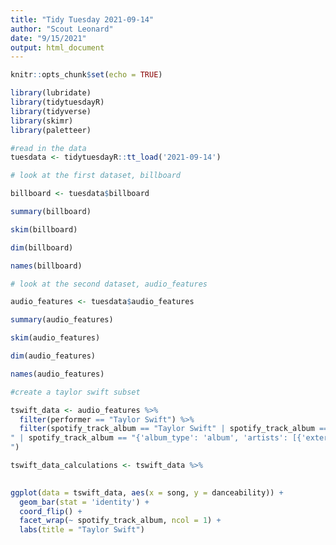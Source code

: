 ```yaml
---
title: "Tidy Tuesday 2021-09-14"
author: "Scout Leonard"
date: "9/15/2021"
output: html_document
---
```


```r
knitr::opts_chunk$set(echo = TRUE)

library(lubridate)
library(tidytuesdayR)
library(tidyverse)
library(skimr)
library(paletteer)
```

```r
#read in the data
tuesdata <- tidytuesdayR::tt_load('2021-09-14')
```
```r
# look at the first dataset, billboard

billboard <- tuesdata$billboard

summary(billboard)

skim(billboard)

dim(billboard)

names(billboard)
```

```r
# look at the second dataset, audio_features

audio_features <- tuesdata$audio_features

summary(audio_features)

skim(audio_features)

dim(audio_features)

names(audio_features)
```
```r
#create a taylor swift subset

tswift_data <- audio_features %>% 
  filter(performer == "Taylor Swift") %>% 
  filter(spotify_track_album == "Taylor Swift" | spotify_track_album == "Fearless" | spotify_track_album == "Speak Now" | spotify_track_album == "Red" | spotify_track_album == "1989" | spotify_track_album == "reputation" | spotify_track_album == "Lover" | spotify_track_album == "{'album_type': 'album', 'artists': [{'external_urls': {'spotify': 'https://open.spotify.com/artist/06HL4z0CvFAxyc27GXpf02'}, 'href': 'https://api.spotify.com/v1/artists/06HL4z0CvFAxyc27GXpf02', 'id': '06HL4z0CvFAxyc27GXpf02', 'name': 'Taylor Swift', 'type': 'artist', 'uri': 'spotify:artist:06HL4z0CvFAxyc27GXpf02'}], 'available_markets': ['AD', 'AE', 'AG', 'AL', 'AM', 'AO', 'AR', 'AT', 'AU', 'AZ', 'BA', 'BB', 'BD', 'BE', 'BF', 'BG', 'BH', 'BI', 'BJ', 'BN', 'BO', 'BR', 'BS', 'BT', 'BW', 'BY', 'BZ', 'CA', 'CH', 'CI', 'CL', 'CM', 'CO', 'CR', 'CV', 'CW', 'CY', 'CZ', 'DE', 'DJ', 'DK', 'DM', 'DO', 'DZ', 'EC', 'EE', 'EG', 'ES', 'FI', 'FJ', 'FM', 'FR', 'GA', 'GB', 'GD', 'GE', 'GH', 'GM', 'GN', 'GQ', 'GR', 'GT', 'GW', 'GY', 'HK', 'HN', 'HR', 'HT', 'HU', 'ID', 'IE', 'IL', 'IN', 'IS', 'IT', 'JM', 'JO', 'JP', 'KE', 'KG', 'KH', 'KI', 'KM', 'KN', 'KR', 'KW', 'KZ', 'LA', 'LB', 'LC', 'LI', 'LK', 'LR', 'LS', 'LT', 'LU', 'LV', 'MA', 'MC', 'MD', 'ME', 'MG', 'MH', 'MK', 'ML', 'MN', 'MO', 'MR', 'MT', 'MU', 'MV', 'MW', 'MX', 'MY', 'MZ', 'NA', 'NE', 'NG', 'NI', 'NL', 'NO', 'NP', 'NR', 'NZ', 'OM', 'PA', 'PE', 'PG', 'PH', 'PK', 'PL', 'PS', 'PT', 'PW', 'PY', 'QA', 'RO', 'RS', 'RU', 'RW', 'SA', 'SB', 'SC', 'SE', 'SG', 'SI', 'SK', 'SL', 'SM', 'SN', 'SR', 'ST', 'SV', 'SZ', 'TD', 'TG', 'TH', 'TL', 'TN', 'TO', 'TR', 'TT', 'TV', 'TW', 'TZ', 'UA', 'UG', 'US', 'UY', 'UZ', 'VC', 'VN', 'VU', 'WS', 'XK', 'ZA', 'ZM', 'ZW'], 'external_urls': {'spotify': 'https://open.spotify.com/album/2fenSS68JI1h4Fo296JfGr'}, 'href': 'https://api.spotify.com/v1/albums/2fenSS68JI1h4Fo296JfGr', 'id': '2fenSS68JI1h4Fo296JfGr', 'images': [{'height': 640, 'url': 'https://i.scdn.co/image/ab67616d0000b27395f754318336a07e85ec59bc', 'width': 640}, {'height': 300, 'url': 'https://i.scdn.co/image/ab67616d00001e0295f754318336a07e85ec59bc', 'width': 300}, {'height': 64, 'url': 'https://i.scdn.co/image/ab67616d0000485195f754318336a07e85ec59bc', 'width': 64}], 'name': 'folklore', 'release_date': '2020-07-24', 'release_date_precision': 'day', 'total_tracks': 16, 'type': 'album', 'uri': 'spotify:album:2fenSS68JI1h4Fo296JfGr'}
" | spotify_track_album == "{'album_type': 'album', 'artists': [{'external_urls': {'spotify': 'https://open.spotify.com/artist/06HL4z0CvFAxyc27GXpf02'}, 'href': 'https://api.spotify.com/v1/artists/06HL4z0CvFAxyc27GXpf02', 'id': '06HL4z0CvFAxyc27GXpf02', 'name': 'Taylor Swift', 'type': 'artist', 'uri': 'spotify:artist:06HL4z0CvFAxyc27GXpf02'}], 'available_markets': ['AD', 'AE', 'AG', 'AL', 'AM', 'AO', 'AR', 'AT', 'AU', 'AZ', 'BA', 'BB', 'BD', 'BE', 'BF', 'BG', 'BH', 'BI', 'BJ', 'BN', 'BO', 'BR', 'BS', 'BT', 'BW', 'BY', 'BZ', 'CA', 'CH', 'CI', 'CL', 'CM', 'CO', 'CR', 'CV', 'CW', 'CY', 'CZ', 'DE', 'DJ', 'DK', 'DM', 'DO', 'DZ', 'EC', 'EE', 'EG', 'ES', 'FI', 'FJ', 'FM', 'FR', 'GA', 'GB', 'GD', 'GE', 'GH', 'GM', 'GN', 'GQ', 'GR', 'GT', 'GW', 'GY', 'HK', 'HN', 'HR', 'HT', 'HU', 'ID', 'IE', 'IL', 'IN', 'IS', 'IT', 'JM', 'JO', 'KE', 'KG', 'KH', 'KI', 'KM', 'KN', 'KR', 'KW', 'KZ', 'LA', 'LB', 'LC', 'LI', 'LK', 'LR', 'LS', 'LT', 'LU', 'LV', 'MA', 'MC', 'MD', 'ME', 'MG', 'MH', 'MK', 'ML', 'MN', 'MO', 'MR', 'MT', 'MU', 'MV', 'MW', 'MX', 'MY', 'MZ', 'NA', 'NE', 'NG', 'NI', 'NL', 'NO', 'NP', 'NR', 'NZ', 'OM', 'PA', 'PE', 'PG', 'PH', 'PK', 'PL', 'PS', 'PT', 'PW', 'PY', 'QA', 'RO', 'RS', 'RU', 'RW', 'SA', 'SB', 'SC', 'SE', 'SG', 'SI', 'SK', 'SL', 'SM', 'SN', 'SR', 'ST', 'SV', 'SZ', 'TD', 'TG', 'TH', 'TL', 'TN', 'TO', 'TR', 'TT', 'TV', 'TW', 'TZ', 'UA', 'UG', 'US', 'UY', 'UZ', 'VC', 'VN', 'VU', 'WS', 'XK', 'ZA', 'ZM', 'ZW'], 'external_urls': {'spotify': 'https://open.spotify.com/album/2Xoteh7uEpea4TohMxjtaq'}, 'href': 'https://api.spotify.com/v1/albums/2Xoteh7uEpea4TohMxjtaq', 'id': '2Xoteh7uEpea4TohMxjtaq', 'images': [{'height': 640, 'url': 'https://i.scdn.co/image/ab67616d0000b27333b8541201f1ef38941024be', 'width': 640}, {'height': 300, 'url': 'https://i.scdn.co/image/ab67616d00001e0233b8541201f1ef38941024be', 'width': 300}, {'height': 64, 'url': 'https://i.scdn.co/image/ab67616d0000485133b8541201f1ef38941024be', 'width': 64}], 'name': 'evermore', 'release_date': '2020-12-11', 'release_date_precision': 'day', 'total_tracks': 15, 'type': 'album', 'uri': 'spotify:album:2Xoteh7uEpea4TohMxjtaq'}
") 

tswift_data_calculations <- tswift_data %>% 
  

ggplot(data = tswift_data, aes(x = song, y = danceability)) +
  geom_bar(stat = 'identity') +
  coord_flip() +
  facet_wrap(~ spotify_track_album, ncol = 1) +
  labs(title = "Taylor Swift")
```

